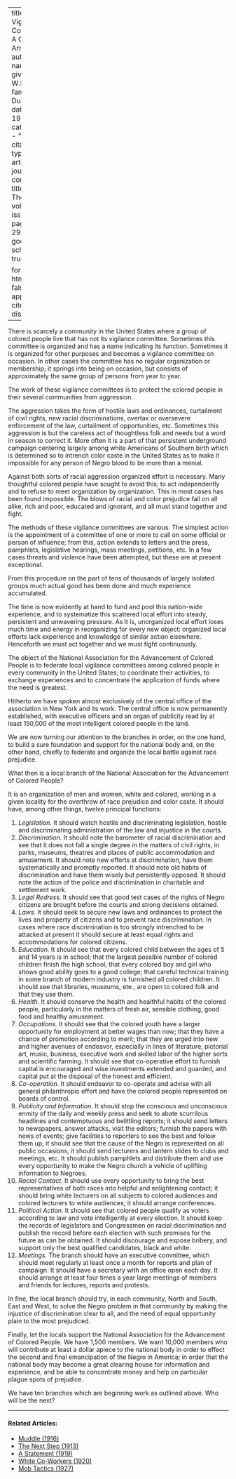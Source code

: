 
---
title: 'The Vigilance Committee: A Call To Arms'
author:
  - name:
      given: W.E.B.
      family: Du Bois
date: May 1913
categories: 
  - ""
citation: 
  type: article-journal
  container-title: The Crisis
  volume: 6
  issue: 1
  page: 26-29
google-scholar: true

format:
  html:
    toc: false
    appendix-cite-as: display
---


There is scarcely a community in the United States where a group of colored people live that has not its vigilance committee. Sometimes this committee is organized and has a name indicating its function. Sometimes it is organized for other purposes and becomes a vigilance committee on occasion. In other cases the committee has no regular organization or membership; it springs into being on occasion, but consists of approximately the same group of persons from year to year.

The work of these vigilance committees is to protect the colored people in their several communities from aggression.

The aggression takes the form of hostile laws and ordinances, curtailment of civil rights, new racial discriminations, overtax or oversevere enforcement of the law, curtailment of opportunities, etc. Sometimes this aggression is but the careless act of thoughtless folk and needs but a word in season to correct it. More often it is a part of that persistent underground campaign centering largely among white Americans of Southern birth which is determined so to intrench color caste in the United States as to make it impossible for any person of Negro blood to be more than a menial.

Against both sorts of racial aggression organized effort is necessary. Many thoughtful colored people have sought to avoid this; to act independently and to refuse to meet organization by organization. This in most cases has been found impossible. The blows of racial and color prejudice fall on all alike, rich and poor, educated and ignorant, and all must stand together and fight.

The methods of these vigilance committees are various. The simplest action is the appointment of a committee of one or more to call on some official or person of influence; from this, action extends to letters and the press, pamphlets, legislative hearings, mass meetings, petitions, etc. In a few cases threats and violence have been attempted, but these are at present exceptional.

From this procedure on the part of tens of thousands of largely isolated groups much actual good has been done and much experience accumulated.

The time is now evidently at hand to fund and pool this nation-wide experience, and to systematize this scattered local effort into steady, persistent and unwavering pressure. As it is, unorganized local effort loses much time and energy in reorganizing for every new object: organized local efforts lack experience and knowledge of similar action elsewhere. Henceforth we must act together and we must fight continuously.

The object of the National Association for the Advancement of Colored People is to federate local vigilance committees among colored people in every community in the United States; to coordinate their activities, to exchange experiences and to concentrate the application of funds where the need is greatest.

Hitherto we have spoken almost exclusively of the central office of the association in New York and its work. The central office is now permanently established, with executive officers and an organ of publicity read by at least 150,000 of the most intelligent colored people in the land.

We are now turning our attention to the branches in order, on the one hand, to build a sure foundation and support for the national body and, on the other hand, chiefly to federate and organize the local battle against race prejudice.

What then is a local branch of the National Association for the Advancement of Colored People?

It is an organization of men and women, white and colored, working in a given locality for the overthrow of race prejudice and color caste. It should have, among other things, twelve principal functions:

1. *Legislation.* It should watch hostile and discriminating legislation, hostile and discriminating administration of the law and injustice in the courts.
2. *Discrimination.* It should note the barometer of racial discrimination and see that it does not fall a single degree in the matters of civil rights, in parks, museums, theatres and places of public accommodation and amusement. It should note new efforts at discrimination, have them systematically and promptly reported. It should note old habits of discrimination and have them wisely but persistently opposed. It should note the action of the police and discrimination in charitable and settlement work.
3. *Legal Redress.* It should see that good test cases of the rights of Negro citizens are brought before the courts and strong decisions obtained.
4. *Laws.* It should seek to secure new laws and ordinances to protect the lives and property of citizens and to prevent race discrimination. In cases where race discrimination is too strongly intrenched to be attacked at present it should secure at least equal rights and accommodations for colored citizens.
5. *Education.* It should see that every colored child between the ages of 5 and 14 years is in school; that the largest possible number of colored children finish the high school; that every colored boy and girl who shows good ability goes to a good college; that careful technical training in some branch of modern industry is furnished all colored children.
    It should see that libraries, museums, ete., are open to colored folk and that they use them.
6. *Health.* It should conserve the health and healthful habits of the colored people, particularly in the matters of fresh air, sensible clothing, good food and healthy amusement.
7. *Occupations.* It should see that the colored youth have a larger opportunity for employment at better wages than now; that they have a chance of promotion according to merit; that they are urged into new and higher avenues of endeavor, especially in lines of literature, pictorial art, music, business, executive work and skilled labor of the higher sorts and scientific farming.
  It should see that co-operative effort to furnish capital is encouraged and wise investments extended and guarded, and capital put at the disposal of the honest and efficient.
8. *Co-operation.* It should endeavor to co-operate and advise with all general philanthropic effort and have the colored people represented on boards of control.
9. *Publicity and Information.* It should stop the conscious and unconscious enmity of the daily and weekly press and seek to abate scurrilous headlines and contemptuous and belittling reports; it should send letters to newspapers, answer attacks, visit the editors; furnish the papers with news of events; give facilities to reporters to see the best and follow them up; it should see that the cause of the Negro is represented on all public occasions; it should send lecturers and lantern slides to clubs and meetings, etc.
   It should publish pamphlets and distribute them and use every opportunity to make the Negro church a vehicle of uplifting information to Negroes.
10. *Racial Contact.* It should use every opportunity to bring the best representatives of both races into helpful and enlightening contact; it should bring white lecturers on all subjects to colored audiences and colored lecturers to white audiences; it should arrange conferences.
11. *Political Action.* It should see that colored people qualify as voters according to law and vote intelligently at every election. It should keep the records of legislators and Congressmen on racial discrimination and publish the record before each election with such promises for the future as can be obtained. It should discourage and expose bribery, and support only the best qualified candidates, black and white.
12. *Meetings.* The branch should have an executive committee, which should meet regularly at least once a month for reports and plan of campaign. It should have a secretary with an office open each day. It should arrange at least four times a year large meetings of members and friends for lectures, reports and protests.

In fine, the local branch should try, in each community, North and South, East and West, to solve the Negro problem in that community by making the injustice of discrimination clear to all, and the need of equal opportunity plain to the most prejudiced.

Finally, let the locals support the National Association for the Advancement of Colored People. We have 1,500 members. We want 10,000 members who will contribute at least a dollar apiece to the national body in order to effect the second and final emancipation of the Negro in America; in order that the national body may become a great clearing house for information and experience, and be able to concentrate money and help on particular plague spots of prejudice.

We have ten branches which are beginning work as outlined above. Who will be the next?

<!-- Similar articles start here -->
<div  class="clear-wrap"></div>
<hr>
#### Related Articles:

* [Muddle (1916)](/Volumes/13/02/muddle.html)
* [The Next Step (1913)](/Volumes/06/02/next_step.html)
* [A Statement (1919)](/Volumes/19/01/statement.html)
* [White Co-Workers (1920)](/Volumes/20/01/white_coworkers.html)
* [Mob Tactics (1927)](/Volumes/34/06/mob_tactics.html)

<!-- Similar articles end here -->